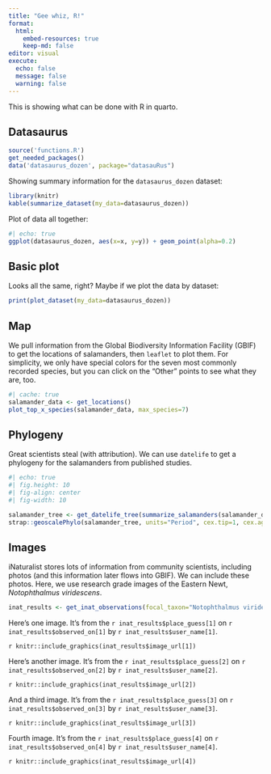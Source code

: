 ```yaml
---
title: "Gee whiz, R!"
format:
  html:
    embed-resources: true
    keep-md: false
editor: visual
execute:
  echo: false
  message: false
  warning: false
---
```


This is showing what can be done with R in quarto. 

::: {.panel-tabset}

## Datasaurus

```r
source('functions.R')
get_needed_packages()
data('datasaurus_dozen', package="datasauRus")
```

Showing summary information for the `datasaurus_dozen` dataset:

```r
library(knitr)
kable(summarize_dataset(my_data=datasaurus_dozen))
```

Plot of data all together:

```r
#| echo: true
ggplot(datasaurus_dozen, aes(x=x, y=y)) + geom_point(alpha=0.2)
```

## Basic plot 

Looks all the same, right? Maybe if we plot the data by dataset:

```r
print(plot_dataset(my_data=datasaurus_dozen))
```


## Map

We pull information from the Global Biodiversity Information Facility (GBIF) to get the locations of salamanders, then `leaflet` to plot them. For simplicity, we only have special colors for the seven most commonly recorded species, but you can click on the "Other" points to see what they are, too.

```r
#| cache: true
salamander_data <- get_locations()
plot_top_x_species(salamander_data, max_species=7)
```


## Phylogeny

Great scientists steal (with attribution). We can use `datelife` to get a phylogeny for the salamanders from published studies. 

```r
#| echo: true
#| fig.height: 10
#| fig-align: center
#| fig-width: 10

salamander_tree <- get_datelife_tree(summarize_salamanders(salamander_data))
strap::geoscalePhylo(salamander_tree, units="Period", cex.tip=1, cex.age=1, cex.ts=1)	

```

## Images

iNaturalist stores lots of information from community scientists, including photos (and this information later flows into GBIF). We can include these photos. Here, we use research grade images of the Eastern Newt, *Notophthalmus viridescens*.

```r
inat_results <- get_inat_observations(focal_taxon="Notophthalmus viridescens")
```

Here's one image. It's from the `r inat_results$place_guess[1]` on `r inat_results$observed_on[1]` by `r inat_results$user_name[1]`.

`r knitr::include_graphics(inat_results$image_url[1])`

Here's another image. It's from the `r inat_results$place_guess[2]` on `r inat_results$observed_on[2]` by `r inat_results$user_name[2]`.

`r knitr::include_graphics(inat_results$image_url[2])`

And a third image. It's from the `r inat_results$place_guess[3]` on `r inat_results$observed_on[3]` by `r inat_results$user_name[3]`.

`r knitr::include_graphics(inat_results$image_url[3])`

Fourth image. It's from the `r inat_results$place_guess[4]` on `r inat_results$observed_on[4]` by `r inat_results$user_name[4]`.

`r knitr::include_graphics(inat_results$image_url[4])`

:::

